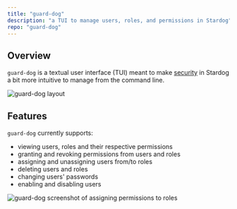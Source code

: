 ```yaml
---
title: "guard-dog"
description: "a TUI to manage users, roles, and permissions in Stardog"
repo: "guard-dog"
---
```



## Overview

`guard-dog` is a textual user interface (TUI) meant to make [security](https://docs.stardog.com/operating-stardog/security/managing-users-and-roles) in Stardog a bit more intuitive to manage from the command line.

<Image class="md:max-h-[720px] md:w-auto" src={hero} alt="guard-dog layout" />

## Features

`guard-dog` currently supports:

- viewing users, roles and their respective permissions
- granting and revoking permissions from users and roles
- assigning and unassigning users from/to roles
- deleting users and roles
- changing users' passwords
- enabling and disabling users

<Image
  class="mt-8 md:max-h-[720px] md:w-auto"
  src={assigningPermissions}
  alt="guard-dog screenshot of assigning permissions to roles"
/>
